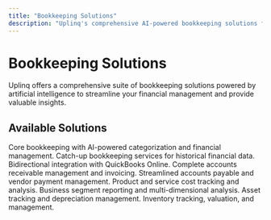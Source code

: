 ```yaml
---
title: "Bookkeeping Solutions"
description: "Uplinq's comprehensive AI-powered bookkeeping solutions for businesses of all sizes"
---
```


# Bookkeeping Solutions

Uplinq offers a comprehensive suite of bookkeeping solutions powered by artificial intelligence to streamline your financial management and provide valuable insights.

## Available Solutions

<div className="grid grid-cols-1 gap-4 md:grid-cols-2 lg:grid-cols-3">
  <Card title="AI Bookkeeping" href="/docs/bookkeeping-tax-solution-guides/bookkeeping/ai-bookkeeping" icon="calculator">
    Core bookkeeping with AI-powered categorization and financial management.
  </Card>
  
  <Card title="Historical AI Bookkeeping" href="/docs/bookkeeping-tax-solution-guides/bookkeeping/historical-ai-bookkeeping" icon="history">
    Catch-up bookkeeping services for historical financial data.
  </Card>
  
  <Card title="QBO Syncing" href="/docs/bookkeeping-tax-solution-guides/bookkeeping/qbo-syncing" icon="refresh-cw">
    Bidirectional integration with QuickBooks Online.
  </Card>
  
  <Card title="A/R Support" href="/docs/bookkeeping-tax-solution-guides/bookkeeping/accounts-receivable" icon="file-plus">
    Complete accounts receivable management and invoicing.
  </Card>
  
  <Card title="A/P Support" href="/docs/bookkeeping-tax-solution-guides/bookkeeping/accounts-payable" icon="file-minus">
    Streamlined accounts payable and vendor payment management.
  </Card>
  
  <Card title="Costing" href="/docs/bookkeeping-tax-solution-guides/bookkeeping/costing" icon="dollar-sign">
    Product and service cost tracking and analysis.
  </Card>
  
  <Card title="Segmenting" href="/docs/bookkeeping-tax-solution-guides/bookkeeping/segmenting" icon="layers">
    Business segment reporting and multi-dimensional analysis.
  </Card>
  
  <Card title="Fixed Assets & Depreciation" href="/docs/bookkeeping-tax-solution-guides/bookkeeping/fixed-assets" icon="briefcase">
    Asset tracking and depreciation management.
  </Card>
  
  <Card title="Inventory" href="/docs/bookkeeping-tax-solution-guides/bookkeeping/inventory" icon="package">
    Inventory tracking, valuation, and management.
  </Card>
</div>